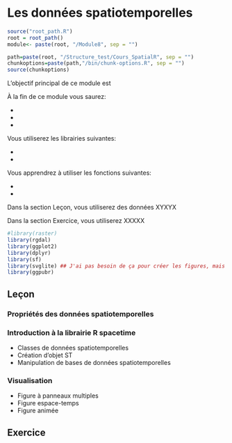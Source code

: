 # Les données spatiotemporelles {#spatiotemp}


```r
source("root_path.R")
root = root_path()
module<- paste(root, "/Module8", sep = "")
```


```r
path=paste(root, "/Structure_test/Cours_SpatialR", sep = "")
chunkoptions=paste(path,"/bin/chunk-options.R", sep = "")
source(chunkoptions)
```
L'objectif principal de ce module est

À la fin de ce module vous saurez:

-
-
-

Vous utiliserez les librairies suivantes:

- 
-

Vous apprendrez à utiliser les fonctions suivantes:

- 
-

Dans la section Leçon, vous utiliserez des données XYXYX

Dans la section Exercice, vous utiliserez XXXXX

```r
#library(raster)
library(rgdal)
library(ggplot2)
library(dplyr)
library(sf)
library(svglite) ## J'ai pas besoin de ça pour créer les figures, mais pour les inclure dans le markdown, oui.
library(ggpubr)
```


## Leçon

### Propriétés des données spatiotemporelles

### Introduction à la librairie R spacetime

-	Classes de données spatiotemporelles
-	Création d’objet ST
-	Manipulation de bases de données spatiotemporelles

### Visualisation

-	Figure à panneaux multiples
-	Figure espace-temps 
-	Figure animée



## Exercice

